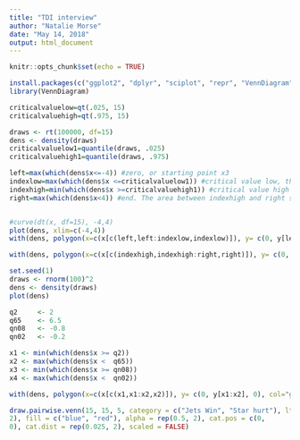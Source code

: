 ```yaml
---
title: "TDI interview"
author: "Natalie Morse"
date: "May 14, 2018"
output: html_document
---
```


```r
knitr::opts_chunk$set(echo = TRUE)
```

```r

install.packages(c("ggplot2", "dplyr", "sciplot", "repr", "VennDiagram"))
library(VennDiagram)
```

```r

criticalvaluelow=qt(.025, 15)
criticalvaluehigh=qt(.975, 15)

draws <- rt(100000, df=15)
dens <- density(draws)
criticalvaluelow1=quantile(draws, .025)
criticalvaluehigh1=quantile(draws, .975)

left=max(which(dens$x<=-4)) #zero, or starting point x3
indexlow=max(which(dens$x <=criticalvaluelow1)) #critical value low, the area between left and indexlow should be 0.025 (half the allowable 0.05)
indexhigh=min(which(dens$x >=criticalvaluehigh1)) #critical value high x1
right=max(which(dens$x<4)) #end. The area between indexhigh and right should be 0.025


#curve(dt(x, df=15), -4,4)
plot(dens, xlim=c(-4,4))
with(dens, polygon(x=c(x[c(left,left:indexlow,indexlow)]), y= c(0, y[left:indexlow], 0), col="gray")) #low tail

with(dens, polygon(x=c(x[c(indexhigh,indexhigh:right,right)]), y= c(0, y[indexhigh:right], 0), col="gray")) #high tail
```


```r
set.seed(1)
draws <- rnorm(100)^2
dens <- density(draws)
plot(dens)

q2     <- 2
q65    <- 6.5
qn08   <- -0.8
qn02   <- -0.2

x1 <- min(which(dens$x >= q2))  
x2 <- max(which(dens$x <  q65))
x3 <- min(which(dens$x >= qn08))  
x4 <- max(which(dens$x <  qn02))

with(dens, polygon(x=c(x[c(x1,x1:x2,x2)]), y= c(0, y[x1:x2], 0), col="gray"))
```


```r
draw.pairwise.venn(15, 15, 5, category = c("Jets Win", "Star hurt"), lty = rep("blank", 
2), fill = c("blue", "red"), alpha = rep(0.5, 2), cat.pos = c(0, 
0), cat.dist = rep(0.025, 2), scaled = FALSE)
```

